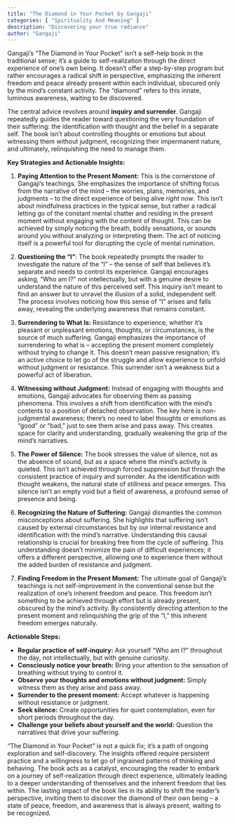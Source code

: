 ```yaml
---
title: "The Diamond in Your Pocket by Gangaji"
categories: [ "Spirituality And Meaning" ]
description: "Discovering your true radiance"
author: "Gangaji"
---
```

Gangaji's "The Diamond in Your Pocket" isn't a self-help book in the traditional sense; it's a guide to self-realization through the direct experience of one's own being.  It doesn't offer a step-by-step program but rather encourages a radical shift in perspective, emphasizing the inherent freedom and peace already present within each individual, obscured only by the mind's constant activity.  The "diamond" refers to this innate, luminous awareness, waiting to be discovered.

The central advice revolves around **inquiry and surrender**.  Gangaji repeatedly guides the reader toward questioning the very foundation of their suffering: the identification with thought and the belief in a separate self. The book isn't about controlling thoughts or emotions but about witnessing them without judgment, recognizing their impermanent nature, and ultimately, relinquishing the need to manage them.

**Key Strategies and Actionable Insights:**

1. **Paying Attention to the Present Moment:** This is the cornerstone of Gangaji's teachings.  She emphasizes the importance of shifting focus from the narrative of the mind – the worries, plans, memories, and judgments – to the direct experience of being alive *right now*. This isn't about mindfulness practices in the typical sense, but rather a radical letting go of the constant mental chatter and residing in the present moment without engaging with the content of thought.  This can be achieved by simply noticing the breath, bodily sensations, or sounds around you without analyzing or interpreting them.  The act of noticing itself is a powerful tool for disrupting the cycle of mental rumination.

2. **Questioning the "I"**:  The book repeatedly prompts the reader to investigate the nature of the "I" – the sense of self that believes it's separate and needs to control its experience. Gangaji encourages asking, "Who am I?" not intellectually, but with a genuine desire to understand the nature of this perceived self. This inquiry isn't meant to find an answer but to unravel the illusion of a solid, independent self.  The process involves noticing how this sense of "I" arises and falls away, revealing the underlying awareness that remains constant.

3. **Surrendering to What Is:** Resistance to experience, whether it's pleasant or unpleasant emotions, thoughts, or circumstances, is the source of much suffering. Gangaji emphasizes the importance of surrendering to what is – accepting the present moment completely without trying to change it. This doesn't mean passive resignation; it's an active choice to let go of the struggle and allow experience to unfold without judgment or resistance. This surrender isn't a weakness but a powerful act of liberation.

4. **Witnessing without Judgment:**  Instead of engaging with thoughts and emotions, Gangaji advocates for observing them as passing phenomena. This involves a shift from identification with the mind's contents to a position of detached observation.  The key here is non-judgmental awareness; there's no need to label thoughts or emotions as "good" or "bad," just to see them arise and pass away. This creates space for clarity and understanding, gradually weakening the grip of the mind's narratives.

5. **The Power of Silence:** The book stresses the value of silence, not as the absence of sound, but as a space where the mind's activity is quieted. This isn't achieved through forced suppression but through the consistent practice of inquiry and surrender.  As the identification with thought weakens, the natural state of stillness and peace emerges. This silence isn't an empty void but a field of awareness, a profound sense of presence and being.

6. **Recognizing the Nature of Suffering:** Gangaji dismantles the common misconceptions about suffering. She highlights that suffering isn't caused by external circumstances but by our internal resistance and identification with the mind's narrative.  Understanding this causal relationship is crucial for breaking free from the cycle of suffering. This understanding doesn't minimize the pain of difficult experiences; it offers a different perspective, allowing one to experience them without the added burden of resistance and judgment.

7. **Finding Freedom in the Present Moment:** The ultimate goal of Gangaji's teachings is not self-improvement in the conventional sense but the realization of one's inherent freedom and peace. This freedom isn't something to be achieved through effort but is already present, obscured by the mind's activity. By consistently directing attention to the present moment and relinquishing the grip of the "I," this inherent freedom emerges naturally.


**Actionable Steps:**

* **Regular practice of self-inquiry:**  Ask yourself "Who am I?" throughout the day, not intellectually, but with genuine curiosity.
* **Consciously notice your breath:**  Bring your attention to the sensation of breathing without trying to control it.
* **Observe your thoughts and emotions without judgment:**  Simply witness them as they arise and pass away.
* **Surrender to the present moment:**  Accept whatever is happening without resistance or judgment.
* **Seek silence:**  Create opportunities for quiet contemplation, even for short periods throughout the day.
* **Challenge your beliefs about yourself and the world:**  Question the narratives that drive your suffering.


"The Diamond in Your Pocket" is not a quick fix; it's a path of ongoing exploration and self-discovery.  The insights offered require persistent practice and a willingness to let go of ingrained patterns of thinking and behaving. The book acts as a catalyst, encouraging the reader to embark on a journey of self-realization through direct experience, ultimately leading to a deeper understanding of themselves and the inherent freedom that lies within. The lasting impact of the book lies in its ability to shift the reader's perspective, inviting them to discover the diamond of their own being – a state of peace, freedom, and awareness that is always present, waiting to be recognized.

